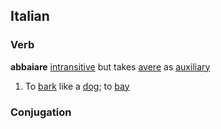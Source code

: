 ==Italian==
===Verb===
'''abbaiare''' [[intransitive]] but takes [[avere]] as [[auxiliary]]
# To [[bark]] like a [[dog]]; to [[bay]]
===Conjugation===
{{it-conj-are|abbai|avere}}